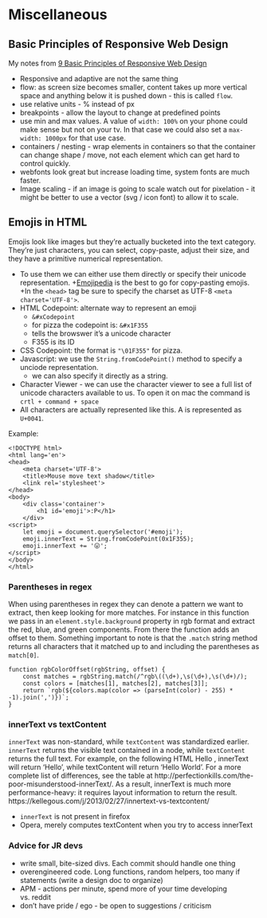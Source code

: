 # Miscellaneous 

## Basic Principles of Responsive Web Design 
My notes from [9 Basic Principles of Responsive Web Design](http://blog.froont.com/9-basic-principles-of-responsive-web-design/)

+ Responsive and adaptive are not the same thing
+ flow: as screen size becomes smaller, content takes up more vertical space and anything below it is pushed down - this is called `flow`.
+ use relative units - % instead of px
+ breakpoints - allow the layout to change at predefined points
+ use min and max values. A value of `width: 100%` on your phone could make sense but not on your tv.  In that case we could also set a `max-width: 1000px` for that use case. 
+ containers / nesting - wrap elements in containers so that the container can change shape / move, not each element which can get hard to control quickly.
+ webfonts look great but increase loading time, system fonts are much faster. 
+ Image scaling - if an image is going to scale watch out for pixelation - it might be better to use a vector (svg / icon font) to allow it to scale.

## Emojis in HTML
Emojis look like images but they're actually bucketed into the text category.  They're just characters, you can select, copy-paste, adjust their size, and they have a primitive numerical representation. 
  
+ To use them we can either use them directly or specify their unicode representation.
+[Emojipedia](https://emojipedia.org/) is the best to go for copy-pasting emojis.
+In the `<head>` tag be sure to specify the charset as UTF-8 `<meta charset='UTF-8'>`.
+ HTML Codepoint: alternate way to represent an emoji 
    + `&#xCodepoint` 
    + for pizza the codepoint is: `&#x1F355`
    + tells the browswer it's a unicode character
    + F355 is its ID
+ CSS Codepoint: the format is `"\01F355"` for pizza.
+ Javascript: we use the `String.fromCodePoint()` method to specify a unciode representation. 
    + we can also specify it directly as a string. 
+ Character Viewer - we can use the character viewer to see a full list of unicode characters available to us. To open it on mac the command is `crtl + command + space`
+ All characters are actually represented like this.  A is represented as `U+0041`. 
    
Example: 

```
<!DOCTYPE html>
<html lang='en'>
<head>
    <meta charset='UTF-8'>
    <title>Mouse move text shadow</title>
    <link rel='stylesheet'>
</head>
<body>
    <div class='container'>
        <h1 id='emoji'>:P</h1>
    </div>
<script>
    let emoji = document.querySelector('#emoji');
    emoji.innerText = String.fromCodePoint(0x1F355);
    emoji.innerText += '😛';
</script>
</body>
</html>
```

### Parentheses in regex 
When using parentheses in regex they can denote a pattern we want to extract, then keep looking for more matches.  For instance in this function we pass in an `element.style.background` property in rgb format and extract the red, blue, and green components.  From there the function adds an offset to them. Something important to note is that the `.match` string method returns all characters that it matched up to and including the parentheses as `match[0]`.

```
function rgbColorOffset(rgbString, offset) {
    const matches = rgbString.match(/^rgb\((\d+),\s(\d+),\s(\d+)/);
    const colors = [matches[1], matches[2], matches[3]];
    return `rgb(${colors.map(color => (parseInt(color) - 255) * -1).join(',')})`;
}
```

### innerText vs textContent 
`innerText` was non-standard, while `textContent` was standardized earlier.
`innerText` returns the visible text contained in a node, while `textContent` returns the full text. For example, on the following HTML <span>Hello <span style="display: none;">World</span></span>, innerText will return 'Hello', while textContent will return 'Hello World'. For a more complete list of differences, see the table at http://perfectionkills.com/the-poor-misunderstood-innerText/.
As a result, innerText is much more performance-heavy: it requires layout information to return the result. https://kellegous.com/j/2013/02/27/innertext-vs-textcontent/

+ `innerText` is not present in firefox
+ Opera, merely computes textContent when you try to access innerText


### Advice for JR devs

+ write small, bite-sized divs.  Each commit should handle one thing
+ overengineered code.  Long functions, random helpers, too many if statements (write a design doc to organize)
+ APM - actions per minute, spend more of your time developing vs. reddit
+ don't have pride / ego - be open to suggestions / criticism 